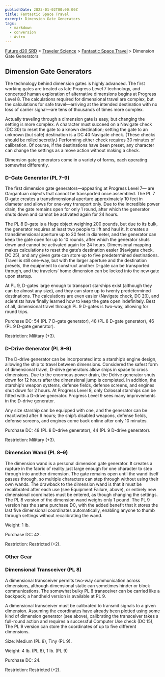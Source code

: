 ```yaml
---
publishDate: 2023-01-02T00:00:00Z
title: Fantastic Space Travel
excerpt: Dimension Gate Generators
tags:
  - markdown
  - conversion
  - Astro
---
```






[Future d20 SRD](/#futureD20) > [Traveler Science](future-d20-srd-traveler-science-index) > [Fantastic Space Travel](future-d20-srd-traveler-science-fantastic-space-travel-index) > Dimension Gate Generators




## Dimension Gate Generators


The technology behind dimension gates is highly advanced. The first working gates are treated as late Progress Level 7 technology, and concerted human exploration of alternative dimensions begins at Progress Level 8. The calculations required for dimensional travel are complex, but the calculations for safe travel—arriving at the intended destination with no loss of carrier signal—are tens of thousands of times more complex.


Actually traveling through a dimension gate is easy, but changing the setting is more complex. A character must succeed on a Navigate check (DC 30) to reset the gate to a known destination; setting the gate to an unknown (but safe) destination is a DC 40 Navigate check. (These checks should be rolled secretly.) Performing either check requires 30 minutes of calibration. Of course, if the destinations have been preset, any character can change the settings as a move action without making a check.


Dimension gate generators come in a variety of forms, each operating somewhat differently.


### D-Gate Generator (PL 7–9)


The first dimension gate generators—appearing at Progress Level 7— are Gargantuan objects that cannot be transported once assembled. The PL 7 D-gate creates a transdimensional aperture approximately 10 feet in diameter and allows for one-way transport only. Due to the incredible power drain, the gate remains open for only 1 round, after which the generator shuts down and cannot be activated again for 24 hours.


The PL 8 D-gate is a Huge object weighing 200 pounds, but due to its bulk, the generator requires at least two people to lift and haul it. It creates a transdimensional aperture up to 20 feet in diameter, and the generator can keep the gate open for up to 10 rounds, after which the generator shuts down and cannot be activated again for 24 hours. Dimensional mapping makes calculations to reset the gate’s destination easier (Navigate check, DC 25), and any given gate can store up to five predetermined destinations. Travel is still one-way, but with the larger aperture and the destination presets, the equipment to construct another D-gate can be transported through, and the travelers’ home dimension can be locked into the new gate upon startup.


At PL 9, D-gates large enough to transport starships exist (although they can be almost any size), and they can store up to twenty predetermined destinations. The calculations are even easier (Navigate check, DC 20), and scientists have finally learned how to keep the gate open indefinitely. Best of all, dimensional travel through PL 9 D-gates is two-way, allowing for round trips.


Purchase DC: 54 (PL 7 D-gate generator), 48 (PL 8 D-gate generator), 46 (PL 9 D-gate generator).


Restriction: Military (+3).


### D-Drive Generator (PL 8–9)


The D-drive generator can be incorporated into a starship’s engine design, allowing the ship to travel between dimensions. Considered the safest form of dimensional travel, D-drive generators allow ships in space to cross dimensions. Due to the enormous power drain, the Ddrive generator shuts down for 12 hours after the dimensional jump is completed. In addition, the starship’s weapon systems, defense fields, defense screens, and engines shut down for 2 hours. At Progress Level 8, only Colossal starships can be fitted with a D-drive generator. Progress Level 9 sees many improvements in the D-drive generator.


Any size starship can be equipped with one, and the generator can be reactivated after 6 hours; the ship’s disabled weapons, defense fields, defense screens, and engines come back online after only 10 minutes.


Purchase DC: 48 (PL 8 D-drive generator), 44 (PL 9 D-drive generator).


Restriction: Military (+3).


### Dimension Wand (PL 8–9)


The dimension wand is a personal dimension gate generator. It creates a rupture in the fabric of reality just large enough for one character to step through into another dimension. The gate remains open until the wand itself passes through, so multiple characters can step through without using their own wands. The drawback to the dimension wand is that it must be recalibrated after each use (see Equipment Failure, above), or entirely new dimensional coordinates must be entered, as though changing the settings. The PL 8 version of the dimension wand weighs only 1 pound. The PL 9 version has the same purchase DC, with the added benefit that it stores the last five dimensional coordinates automatically, enabling anyone to thumb through settings without recalibrating the wand.


Weight: 1 lb.


Purchase DC: 42.


Restriction: Restricted (+2).


### Other Gear


### Dimensional Transceiver (PL 8)


A dimensional transceiver permits two-way communication across dimensions, although dimensional static can sometimes hinder or block communications. The somewhat bulky PL 8 transceiver can be carried like a backpack; a handheld version is available at PL 9.


A dimensional transceiver must be calibrated to transmit signals to a given dimension. Assuming the coordinates have already been plotted using some kind of dimension generator (see above), calibrating the transceiver takes a full-round action and requires a successful Computer Use check (DC 15), The PL 9 version can store the coordinates of up to five different dimensions.


Size: Medium (PL 8), Tiny (PL 9).


Weight: 4 lb. (PL 8), 1 lb. (PL 9)


Purchase DC: 24.


Restriction: Restricted (+2).



